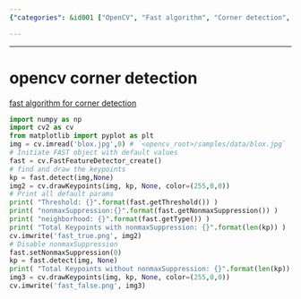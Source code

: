 ```yaml
---
{"categories": &id001 ["OpenCV", "Fast algorithm", "Corner detection", "Image processing", "FAST object", "fast_true.png", "fast_false.png"], "category": "Computer Vision", "date": "2022-09-17 07:54:53", "description": "This code utilizes OpenCV's Fast algorithm to detect corners in an image, initializing the FAST object with default values and saving the results as 'fast_true.png' and 'fast_false.png'. The Fast algorithm is a feature detection method that helps locate feature points or interest points in an image which can be useful for various computer vision tasks.", "tags": *id001, "title": "opencv corner detection"}

---
```


------

# opencv corner detection

[fast algorithm for corner detection](https://docs.opencv.org/4.x/df/d0c/tutorial_py_fast.html)

```python
import numpy as np
import cv2 as cv
from matplotlib import pyplot as plt
img = cv.imread('blox.jpg',0) # `<opencv_root>/samples/data/blox.jpg`
# Initiate FAST object with default values
fast = cv.FastFeatureDetector_create()
# find and draw the keypoints
kp = fast.detect(img,None)
img2 = cv.drawKeypoints(img, kp, None, color=(255,0,0))
# Print all default params
print( "Threshold: {}".format(fast.getThreshold()) )
print( "nonmaxSuppression:{}".format(fast.getNonmaxSuppression()) )
print( "neighborhood: {}".format(fast.getType()) )
print( "Total Keypoints with nonmaxSuppression: {}".format(len(kp)) )
cv.imwrite('fast_true.png', img2)
# Disable nonmaxSuppression
fast.setNonmaxSuppression(0)
kp = fast.detect(img, None)
print( "Total Keypoints without nonmaxSuppression: {}".format(len(kp)) )
img3 = cv.drawKeypoints(img, kp, None, color=(255,0,0))
cv.imwrite('fast_false.png', img3)
```

